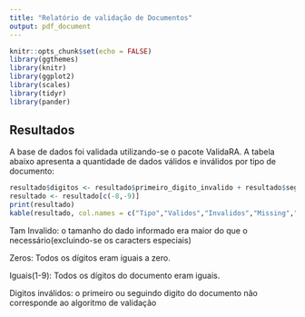 ```yaml
---
title: "Relatório de validação de Documentos"
output: pdf_document
---
```


```r
knitr::opts_chunk$set(echo = FALSE)
library(ggthemes)
library(knitr)
library(ggplot2)
library(scales)
library(tidyr)
library(pander)
```
## Resultados

A base de dados foi validada utilizando-se o pacote ValidaRA. A tabela abaixo apresenta a quantidade
de dados válidos e inválidos por tipo de documento:


```r
resultado$digitos <- resultado$primeiro_digito_invalido + resultado$segundo_digito_invalido
resultado <- resultado[c(-8,-9)]
print(resultado)
kable(resultado, col.names = c("Tipo","Validos","Invalidos","Missing","Tam Invalido","Zeros","Iguais(1-9)","Digitos inválidos"))

```

\begingroup\footnotesize
Tam Invalido: o tamanho do dado informado era maior do que o necessário(excluindo-se os caracters especiais)

Zeros: Todos os dígitos eram iguais a zero.

Iguais(1-9): Todos os dígitos do documento eram iguais.

Digitos inválidos: o primeiro ou seguindo digito do documento não corresponde ao algoritmo de validação
\endgroup
